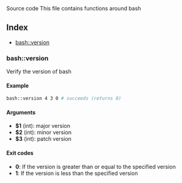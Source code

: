 
<Link to="https://github.com/arg-sh/argsh/blob/main/libraries/bash.sh" alt="source code">
Source code
</Link>
This file contains functions around bash

## Index

* [bash::version](#bashversion)

### bash::version

Verify the version of bash

#### Example

```bash
bash::version 4 3 0 # succeeds (returns 0)
```

#### Arguments

* **$1** (int): major version
* **$2** (int): minor version
* **$3** (int): patch version

#### Exit codes

* **0**: If the version is greater than or equal to the specified version
* **1**: If the version is less than the specified version

